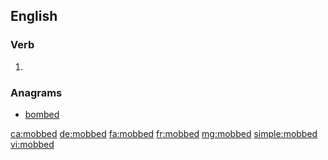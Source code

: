 ==English==

===Verb===
{{head|en|verb form}}

# {{en-past of|mob}}

===Anagrams===
* [[bombed#English|bombed]]

[[ca:mobbed]]
[[de:mobbed]]
[[fa:mobbed]]
[[fr:mobbed]]
[[mg:mobbed]]
[[simple:mobbed]]
[[vi:mobbed]]